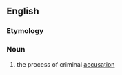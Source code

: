 ==English==

===Etymology===
{{suffix|accriminate|ion|lang=en}}

===Noun===
{{en-noun}}
# {{label|en|obsolete|legal}} the process of criminal [[accusation]]